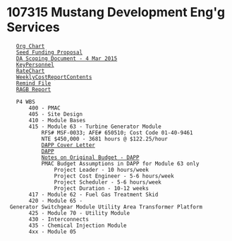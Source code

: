 = 107315 Mustang Development Eng'g Services =
	[[file:///R:/Brooks Range/107315/3 Project Mgmt/APP/Org Chart/Brooks Range Petroleum.pdf|Org Chart]]
	[[file:///R:/Brooks Range/107315/3 Project Mgmt/APP/Seed Funding Doyon Anvil 12 Feb-15 r1.pdf|Seed Funding Proposal]]
	[[DA Scoping Document - 4 Mar 2015]]
	[[KeyPersonnel]]
	[[RateChart]]
	[[WeeklyCostReportContents]]
	[[file:///c:/Users/jdavis2/Dropbox/reminders/BRPCMustang.rem|Remind File]]
	[[file:///|RAGB Report]]

	P4 WBS
		400 - PMAC
		405 - Site Design
		410 - Module Bases
		415 - Module 63 - Turbine Generator Module
			RFS# MSF-0033; AFE# 650510; Cost Code 01-40-9461
			NTE $450,000 - 3681 hours @ $122.25/hour
			[[file:///R:/Brooks Range/107315/3 Project Mgmt/APP/Mod 63 DAPP/DAPP BRPC Mod 63 Cover Letter.docx|DAPP Cover Letter]]
			[[file:///R:/BRPC/107315/3 Project Mgmt/APP/Mod 63 DAPP/BRPC Module  63 DAPP.docx|DAPP]]
			[[Notes on Original Budget - DAPP]]
			PMAC Budget Assumptions in DAPP for Module 63 only
				Project Leader - 10 hours/week
				Project Cost Engineer - 5-6 hours/week
				Project Scheduler - 5-6 hours/week
				Project Duration - 10-12 weeks
		417 - Module 62 - Fuel Gas Treatment Skid
		420 - Module 65 - Generator Switchgear Module Utility Area Transformer Platform
		425 - Module 70 - Utility Module
		430 - Interconnects
		435 - Chemical Injection Module
		4xx - Module 05

